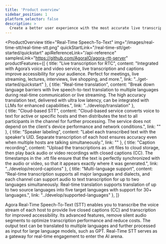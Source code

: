 ```yaml
---
title: 'Product overview'
sidebar_position: 1
platform_selector: false
description: >
  Create a better user experience with the most accurate live transcription and subtitling.
---
```


<ProductOverview
    title="Real-Time Speech-To-Text"
    img="/images/real-time-stt/real-time-stt.png"
    quickStartLink="/real-time-stt/get-started/quickstart"
    apiReferenceLink="/api-reference"
    samplesLink="https://github.com/AgoraIO/agora-rtt-server"
    productFeatures={[
        {
            title: "Live transcription for RTC",
            content: "Integrated with Agora’s voice and video service, live transcription and captions improve accessibility for your audience. Perfect for meetings, live streaming, lectures, interviews, live shopping, and more.",
            link: "../get-started/quickstart"
        },
        {
            title: "Real-time translation",
            content: "Break down language barriers with live speech-to-text translation to multiple languages during real-time communication or live streaming. The high accuracy translation text, delivered with ultra low latency, can be integrated with LLMs for enhanced capabilities.",
            link: "../develop/translation"
        },        
        {
            title: "Cloud-based STT",
            content: "Cloud-based service converts voice to text for active or specific hosts and then distributes the text to all participants in the channel for further processing. The service does not depend on the client's device performance and network conditions.",
            link: ""
        },
        {
            title: "Speaker labeling",
            content: "Label each transcribed text with the speaker's UID. Separate transcription of each host ensures accuracy even when multiple hosts are talking simultaneously.",
            link: ""
        },
        {
            title: "Caption recording",
            content: "Upload the transcriptions as .vtt files to cloud storage, then play back audio or video recordings with closed captions (CC). The timestamps in the .vtt file ensure that the text is perfectly synchronized with the audio or video, so that it appears exactly where it was generated.",
            link: "../develop/record-captions"
        },
        {
            title: "Multi-language support",
            content: "Real-time transcription supports all major languages and dialects, and each channel can support audio to text transcription for up to two languages simultaneously. Real-time translation supports translation of up to two source languages into five target languages with support for 30+ languages.",
            link: "../develop/supported-languages"
        },
    ]}

>

Agora Real-Time Speech-To-Text (STT) enables you to transcribe the voice stream of each host to provide live closed captions (CC) and transcription for improved accessibility. Its advanced features, remove silent audio segments to optimize transcription performance and reduce costs. The output text can be translated to multiple languages and further processed as input for large language models, such as GPT. Real-Time STT serves as a gateway for real-time engagement to enter the AI arena.

</ProductOverview>